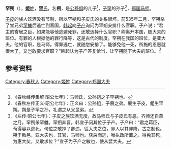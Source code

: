 {{Infobox 先秦人物
|名称= 罕朔
|图像=
|图说=
|姓=[[姬姓|姬]]
|氏=[[罕氏|罕]]
|名=朔
|字=
|别名=
|别字=
|谥号=
|时代=春秋时期
|国家=
|身份=郑国马师
|出生=
|逝世=
|在位=
|父=[[公孫鉏_(郑国)|公孫鉏]]
|母=
|正妻=
|妾=
|子女=
|太子=
}}
'''罕朔'''（{{bd|？||？||}}），[[姬姓|'''姬'''姓]]，[[罕氏|'''罕'''氏]]，名'''朔'''，是[[公孫鉏_(郑国)|公孫鉏]]的儿子<ref>《春秋经传集解·昭公七年》：马师氏，公孙鉏之子罕朔也。</ref>，[[子罕_(郑国)|子罕]]的孙子<ref>《春秋左传正义·昭公七年》：正义曰：公孙鉏，子展之弟。展生子皮，鉏生罕朔。朔是子罕之孙，礼谓之从父昆弟。</ref>，[[郑国|郑国]][[马师|马师]]。

[[子皮|子皮]]的族人饮酒没有节制，所以罕朔和子皮氏的关系很坏。前535年二月，罕朔杀了堂兄弟[[罕魋|罕魋]]后逃亡到晋国，[[韩起|韩起]]向[[子产|子产]]询问为罕朔安排什么官职。子产说：“君主的寄居之臣，如果能容他逃避死罪，还敢选择什么官职？卿离开本国，随大夫的班位。有罪的人根据他的罪行降等，这是古代的制度。罕朔在我国的班位，是亚大夫。他的官职，是马师。得罪逃亡，就随您安排了。能够免他一死，所施的恩惠就很大了，又岂敢要求官职？”韩起认为子产答复恰当，让罕朔随下大夫的班位。<ref>《左传·昭公七年》：子皮之族饮酒无度，故马师氏与子皮氏有恶。齐师还自燕之月，罕朔杀罕魋。罕朔奔晋。韩宣子问其位于子产。子产曰：“君之羁臣，苟得容以逃死，何位之敢择？卿违，従大夫之位，罪人以其罪降，古之制也。朔于敝邑，亚大夫也，其官，马师也。获戾而逃，唯执政所置之。得免其死，为惠大矣，又敢求位？”宣子为子产之敏也，使从嬖大夫。</ref>

== 参考资料 ==
{{reflist}}

[[Category:春秋人|Category:春秋人]]
[[Category:姬姓|Category:姬姓]]
[[Category:郑国大夫|Category:郑国大夫]]